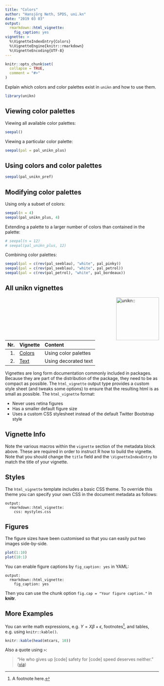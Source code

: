 ```yaml
---
title: "Colors"
author: "Hansjörg Neth, SPDS, uni.kn"
date: "2019 03 03"
output: 
  rmarkdown::html_vignette: 
    fig_caption: yes
vignette: > 
  %\VignetteIndexEntry{Colors}
  %\VignetteEngine{knitr::rmarkdown}
  %\VignetteEncoding{UTF-8}
---
```


```r
knitr::opts_chunk$set(
  collapse = TRUE,
  comment = "#>"
)
```

Explain which colors and color palettes exist in `unikn` and how to use them.

```r
library(unikn)
```


## Viewing color palettes

Viewing all available color palettes:

```r
seepal()
```

Viewing a particular color palette:

```r
seepal(pal = pal_unikn_plus)
```

## Using colors and color palettes

```r
seepal(pal_unikn_pref)
```

## Modifying color palettes

Using only a subset of colors:

```r
seepal(n = 4)
seepal(pal_unikn_plus, 4)
```

Extending a palette to a larger number of colors than contained in the palette:

```r
# seepal(n = 12)
# seepal(pal_unikn_plus, 12)
```

Combining color palettes: 

```r
seepal(pal = c(rev(pal_seeblau), "white", pal_pinky))
seepal(pal = c(rev(pal_seeblau), "white", pal_petrol))
seepal(pal = c(rev(pal_petrol), "white", pal_bordeaux))
```


## All unikn vignettes

<!-- unikn pkg logo and link: -->
<a href = "https://github.com/hneth/unikn/">
<img src = "../inst/pix/box_unikn.png" alt = "unikn::" align = "right" width = "140px" style = "width: 140px; float: right; border:0;"/>
</a>

<!-- Index of vignettes: -->

| Nr.  | Vignette | Content    |        
| ---: |:---------|:-----------|
| 1. | [Colors](colors.html) | Using color palettes | 
| 2. | [Text](text.html)     | Using decorated text | 


<!-- eof. -->


<!-- Default vignette stuff: --> 

Vignettes are long form documentation commonly included in packages. Because they are part of the distribution of the package, they need to be as compact as possible. The `html_vignette` output type provides a custom style sheet (and tweaks some options) to ensure that the resulting html is as small as possible. The `html_vignette` format:

- Never uses retina figures
- Has a smaller default figure size
- Uses a custom CSS stylesheet instead of the default Twitter Bootstrap style

## Vignette Info

Note the various macros within the `vignette` section of the metadata block above. These are required in order to instruct R how to build the vignette. Note that you should change the `title` field and the `\VignetteIndexEntry` to match the title of your vignette.

## Styles

The `html_vignette` template includes a basic CSS theme. To override this theme you can specify your own CSS in the document metadata as follows:

    output: 
      rmarkdown::html_vignette:
        css: mystyles.css

## Figures

The figure sizes have been customised so that you can easily put two images side-by-side. 

```r
plot(1:10)
plot(10:1)
```

You can enable figure captions by `fig_caption: yes` in YAML:

    output:
      rmarkdown::html_vignette:
        fig_caption: yes

Then you can use the chunk option `fig.cap = "Your figure caption."` in **knitr**.

## More Examples

You can write math expressions, e.g. $Y = X\beta + \epsilon$, footnotes^[A footnote here.], and tables, e.g. using `knitr::kable()`.

```r
knitr::kable(head(mtcars, 10))
```

Also a quote using `>`:

> "He who gives up [code] safety for [code] speed deserves neither."
([via](https://twitter.com/hadleywickham/status/504368538874703872))
